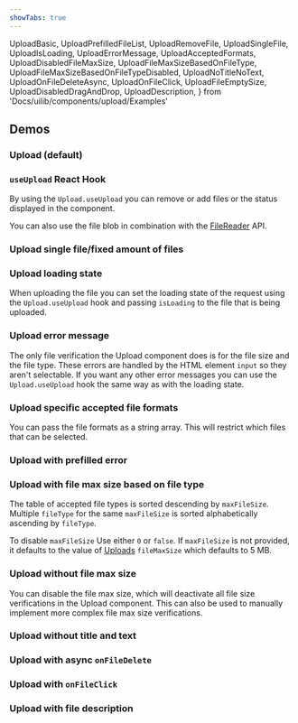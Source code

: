 ```yaml
---
showTabs: true
---
```


  UploadBasic,
  UploadPrefilledFileList,
  UploadRemoveFile,
  UploadSingleFile,
  UploadIsLoading,
  UploadErrorMessage,
  UploadAcceptedFormats,
  UploadDisabledFileMaxSize,
  UploadFileMaxSizeBasedOnFileType,
  UploadFileMaxSizeBasedOnFileTypeDisabled,
  UploadNoTitleNoText,
  UploadOnFileDeleteAsync,
  UploadOnFileClick,
  UploadFileEmptySize,
  UploadDisabledDragAndDrop,
  UploadDescription,
} from 'Docs/uilib/components/upload/Examples'

## Demos

### Upload (default)

<UploadBasic />

### `useUpload` React Hook

By using the `Upload.useUpload` you can remove or add files or the status displayed in the component.

You can also use the file blob in combination with the [FileReader](https://developer.mozilla.org/en-US/docs/Web/API/File_API) API.

<UploadRemoveFile />

### Upload single file/fixed amount of files

<UploadSingleFile />

### Upload loading state

When uploading the file you can set the loading state of the request using the `Upload.useUpload` hook and passing `isLoading` to the file that is being uploaded.

<UploadIsLoading />

### Upload error message

The only file verification the Upload component does is for the file size and the file type. These errors are handled by the HTML element `input` so they aren't selectable. If you want any other error messages you can use the `Upload.useUpload` hook the same way as with the loading state.

<UploadErrorMessage />

### Upload specific accepted file formats

You can pass the file formats as a string array. This will restrict which files that can be selected.

<UploadAcceptedFormats />

### Upload with prefilled error

<UploadPrefilledFileList />

### Upload with file max size based on file type

The table of accepted file types is sorted descending by `maxFileSize`. Multiple `fileType` for the same `maxFileSize` is sorted alphabetically ascending by `fileType`.

<UploadFileMaxSizeBasedOnFileType />

To disable `maxFileSize` Use either `0` or `false`. If `maxFileSize` is not provided, it defaults to the value of [Uploads](/uilib/components/upload/properties/#properties) `fileMaxSize` which defaults to 5 MB.

<VisibleWhenNotVisualTest>
  <UploadFileMaxSizeBasedOnFileTypeDisabled />
</VisibleWhenNotVisualTest>

### Upload without file max size

You can disable the file max size, which will deactivate all file size verifications in the Upload component.
This can also be used to manually implement more complex file max size verifications.

<UploadDisabledFileMaxSize />

### Upload without title and text

<UploadNoTitleNoText />

### Upload with async `onFileDelete`

<UploadOnFileDeleteAsync />

### Upload with `onFileClick`

<UploadOnFileClick />

### Upload with file description

<UploadDescription />

<VisibleWhenVisualTest>
  <UploadFileEmptySize />
  <UploadDisabledDragAndDrop />
</VisibleWhenVisualTest>
